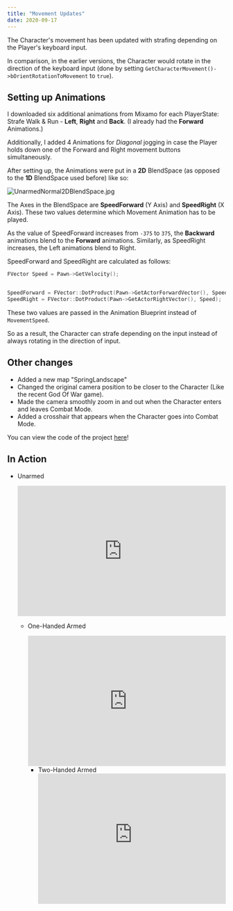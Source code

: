 ```yaml
---
title: "Movement Updates"
date: 2020-09-17
---
```


The Character's movement has been updated with strafing depending on the Player's keyboard input.

In comparison, in the earlier versions, the Character would rotate in the direction of the keyboard input (done by
setting `GetCharacterMovement()->bOrientRotationToMovement` to `true`).

## Setting up Animations

I downloaded six additional animations from Mixamo for each PlayerState: Strafe Walk & Run - **Left**, **Right** and **Back**. (I already
had the **Forward** Animations.)

Additionally, I added 4 Animations for _Diagonal_ jogging in case the Player holds down one of the Forward and Right movement buttons simultaneously.

After setting up, the Animations were put in a **2D** BlendSpace (as opposed to the **1D** BlendSpace used before) like so:

![UnarmedNormal2DBlendSpace.jpg](UnarmedNormal2DBlendSpace.jpg)

The Axes in the BlendSpace are **SpeedForward** (Y Axis) and **SpeedRight** (X Axis). These two values determine which Movement Animation has
to be played.

As the value of SpeedForward increases from `-375` to `375`, the **Backward** animations blend to the **Forward** animations. Similarly, as SpeedRight
increases, the Left animations blend to Right.

SpeedForward and SpeedRight are calculated as follows:

```cpp
FVector Speed = Pawn->GetVelocity();


SpeedForward = FVector::DotProduct(Pawn->GetActorForwardVector(), Speed);
SpeedRight = FVector::DotProduct(Pawn->GetActorRightVector(), Speed);

```

These two values are passed in the Animation Blueprint instead of `MovementSpeed`.

So as a result, the Character can strafe depending on the input instead of always rotating in the direction of input.

## Other changes

- Added a new map "SpringLandscape"
- Changed the original camera position to be closer to the Character (Like the recent God Of War game).
- Made the camera smoothly zoom in and out when the Character enters and leaves Combat Mode.
- Added a crosshair that appears when the Character goes into Combat Mode.

You can view the code of the project [here](https://github.com/1Gokul/MedievalCombatProject)!

## In Action

- Unarmed

  <iframe
    src="https://www.youtube.com/embed/rCqZrePd7QY"
    width="100%"
    height="300px"
    frameborder="0"
allowfullscreen
  ></iframe>

- One-Handed Armed

  <iframe
    src="https://www.youtube.com/embed/igm6e9REARU"
    width="100%"
    height="300px"
    frameborder="0"
allowfullscreen
  ></iframe>

- Two-Handed Armed
  <iframe
    src="https://www.youtube.com/embed/7jS1zQTWJCA"
    width="100%"
    height="300px"
    frameborder="0"
allowfullscreen
  ></iframe>
